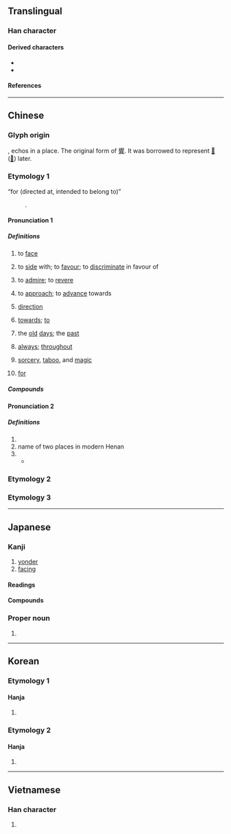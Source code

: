 {{also|尚|何|同|回|嚮}}
{{character info}}
==Translingual==
{{stroke order}}

===Han character===
{{Han char|rn=30|rad=口|as=03|sn=6|four=27220|canj=HBR|ids=⿱丿冋,⿵𰃦口}}

====Derived characters====
* {{l|mul|[[响]], [[垧]], [[姠]], [[恦]], [[逈]], [[𣂝]], [[晌]], [[𬂭]], [[𤈍]], [[珦]], [[𥹝]], [[𥿧]], [[䖮]], [[𧧦]], [[𮚹]], [[銄]], [[餉]]([[饷]]), [[𮯄]]}}
* {{l|mul|[[䚁]], [[𭕜]], [[扄]], [[晑]], [[𥭈]], [[𰈜]], [[𠽘]], [[𤍀]], [[嚮]], [[𪢞]], [[𧥁]], [[𫝙]], [[𫷇]], [[𣹚]], [[𮣛]]}}

====References====
{{Han ref|kx=0176.040|dkj=03301|dj=0393.040|hdz=10579.080|uh=5411}}

----

==Chinese==

===Glyph origin===
{{Han etym}}
{{Han compound|宀|口|t1=house|t2=mouth|ls=ic}}, echos in a place. The original form of [[響]]. It was borrowed to represent [[𠨍]] ([[嚮]]) later.

===Etymology 1===
{{zh-forms}}
; “for (directed at, intended to belong to)”
: {{obor|zh|ja|-}} {{ja-r|向け|むけ}}.

====Pronunciation 1====
{{zh-pron
|m=xiàng
|ma=y
|m-s=xiang4
|c=hoeng3
|c-t=
|g=
|h=pfs=hiong
|j=
|md=hióng
|mn=qz,tw,xm:hiòng/twvk,zz:hiàng/hiàⁿ/ǹg/tw:àⁿ
|mn_note=hiòng/hiàng - literary; hiàⁿ/ǹg/àⁿ - vernacular
|mn-t=hiang3
|w=2xian
|x=
|mc=2
|oc=y,2
|cat=v,n,prep,adv,suf
}}

=====Definitions=====
{{zh-hanzi}}

# to [[face]]
#: {{zh-x|向陽|to face the sun}}
#: {{zh-x|大門 向 南|the entrance faces south}}
#: {{zh-x|相 向 而 行|to walk towards each other}}
# to [[side]] with; to [[favour]]; to [[discriminate]] in favour of
#  {{lb|zh|literary}} to [[admire]]; to [[revere]]
# {{lb|zh|literary}} to [[approach]]; to [[advance]] towards
#: {{zh-x|向晚|evening}}
# [[direction]]
#: {{zh-x|風向|wind direction}}
#: {{zh-x|志向|ambitions}}
# [[towards]]; [[to]]
#: {{zh-x|向 東 走|to go east}}
#: {{zh-x|流 向 大海|to flow towards the sea}}
#: {{zh-x|向 警方 報案|to report a crime to the post}}
#: {{zh-x|我 有 些 問題 想 向 您 請教。|}}
#: {{zh-x|大家 紛紛 把 目光 投 向 他。|Everyone cast their gaze towards him.}}
# {{lb|zh|literary}} the [[old]] [[day|days]]; the [[past]]
# [[always]]; [[throughout]]
#: {{zh-x|向 有 研究}}
# {{lb|zh|[[Taivoan]] religious concept}} [[sorcery]], [[taboo]], and [[magic]]
# {{lb|zh|chiefly|ACG|suffix forming attributive adjectives}} [[for]] {{gloss|directed at, intended to belong to}}

=====Compounds=====
{{zh-der|一向|向北|向前|向東|向下|向西|向導|向日葵|向來|方向|不可向邇|不知去向|人心向背|人心所向|偏向|傾向|內向|共同趨向|出口導向|分向島|劉向|動向|去向|反向|反方向|取向|向上|向使|向例|向光|向光性|向化|向午|向善|向地性|向格|向壁虛構|向壁虛造|向外|向學|向寵|向平之願|向年|向往|向後|向心力|向心花序|向斜層|向日|向日性|向時|向晚|向暮|向曉|向榮|向溼性|向火|向火乞兒|向當|向盤|向秀|向聲背實|向背|向著/向着|向量|向錢看|向陽|向隅|向隅獨泣|向隅而泣|向電性|向非|向順|向風|單向|單向天線|單向道|外向|大方向|奈向|奮發向上|定向|定向天線|導向|導向思考|導向飛彈|導向魚雷|山向|志向|怒目相向|性向|性向測驗|意向|所向披靡|所向無前|所向無敵|投向|折節向學|指向|改惡向善|改過向善|斐然向風|方向燈|方向盤|方向舵|昏頭轉向|暈頭轉向|朝向|東向|東奔西向|橫向|欣欣向榮|歸向|歸向導引|民心趨向|民意向背|無計向|物件導向|特殊性向|發憤向上|相向|看風向|矇頭轉向|矛盾相向|航向|蘄向|護向|走向|趨向|轉向|迎向|迴向|逆向|逆向公車|逆向思考|逆向整合|邁向|鋒芒所向|雙向|雙向溝通|震旦方向|靡然向風|風向|風向標|風向球|風向袋|向望:ǹg-bāng;Min Nan}}

====Pronunciation 2====
{{zh-pron
|m=Xiàng
|c=hoeng3
|mn=xm,qz:Hiòng/zz:Hiàng
|mc=1
|oc=n,1
|cat=pn
}}

=====Definitions=====
{{zh-hanzi}}

# {{place|zh|ancient state|in modern|p/Shandong}}
# name of two places in modern Henan
# {{surname|zh}}
#* {{zh-x|將軍 ^向 ^寵，性行 淑 均，曉暢 軍事。|General''' Xiang''' Chong is a kind and fair-minded man '''proficient''' in military matters.|CL|ref={{lw|zh|諸葛亮}} ({{w|Zhuge Liang|Zhuge Liang}}), {{lang|zh|《出師表》}}, 227 CE}}

===Etymology 2===
{{zh-see|嚮}}

===Etymology 3===
{{zh-see|曏}}

{{zh-cat|Beginning}}

----

==Japanese==

===Kanji===
{{ja-kanji|grade=3|rs=口03}}

# [[yonder]]
# [[facing]]

====Readings====
{{ja-readings
|goon=こう<かう
|kanon=きょう<きやう
|kun=む-かう<む-かふ, む-く, む-ける, む-こう, さき-に, む-かい<む-かひ, む-き
|nanori=ひさ, むか, むかう, むき, むけ, むこう, しょう<しやう
}}

{{attention|ja|what kind of on-reading is "shō"?}}

====Compounds====
{{col2-u|ja
|{{ja-r|向%後|きょう%ご}}
|{{ja-r|向%後|きょう%こう}}
|{{ja-r|向%日|きょう%じつ}} ({{ja-r|嚮%日|きょう%じつ|rom=-}})
|{{ja-r|向%日%葵|きょう%じっ%き}}
|{{ja-r|向%者|きょう%しゃ}} ({{ja-r|嚮%者|きょう%しゃ|rom=-}})
|{{ja-r|向%前|きょう%ぜん}} ({{ja-r|嚮%前|きょう%ぜん|rom=-}})
|{{ja-r|向%明|きょう%めい}} ({{ja-r|嚮%明|きょう%めい|rom=-}})
|{{ja-r|向%来|きょう%らい}} ({{ja-r|嚮%来|きょう%らい|rom=-}})
|{{ja-r|向%学|こう%がく}}
|{{ja-r|向%寒|こう%かん}}
|{{ja-r|向%後|こう%ご}}
|{{ja-r|向%日|こう%じつ}} ({{ja-r|嚮%日|こう%じつ|rom=-}})
|{{ja-r|向%日%葵|こう%じっ%き}}
|{{ja-r|向%暑|こう%しょ}}
|{{ja-r|向%上|こう%じょう}}
|{{ja-r|向%性|こう%せい}}
|{{ja-r|向%背|こう%はい}} ({{ja-r|嚮%背|こう%はい|rom=-}})
|{{ja-r|向%拝|ご%はい}}
|{{ja-r|向日葵|ひまわり}}
|{{ja-r|向%三%軒%両%隣|むこう%さん%げん% りょう%どなり}}
|{{ja-r|意%向|い%こう}} ({{ja-r|意%嚮|い%こう|rom=-}})
|{{ja-r|一%向|いっ%こう}}
|{{ja-r|回%向|え%こう|rom=-}}, {{ja-r|廻%向|え%こう}}
|{{ja-r|外%向|がい%こう}}
|{{ja-r|葵%向|き%こう}}
|{{ja-r|傾%向|けい%こう}}
|{{ja-r|下%向|げ%こう}}
|{{ja-r|参%向|さん%こう}}
|{{ja-r|志%向|し%こう}}
|{{ja-r|指%向|し%こう}}
|{{ja-r|趣%向|しゅ%こう}}
|{{ja-r|出%向|しゅっ%こう}}
|{{ja-r|趨%向|すう%こう}}
|{{ja-r|性%向|せい%こう}}
|{{ja-r|対%向|たい%こう}}
|{{ja-r|手%向|た%むけ}}
|{{ja-r|転%向|てん%こう}}
|{{ja-r|動%向|どう%こう}}
|{{ja-r|内%向|ない%こう}}
|{{ja-r|発%向|はっ%こう}}
|{{ja-r|日向|ひなた}}
|{{ja-r|風%向|ふう%こう}}
|{{ja-r|偏%向|へん%こう}}
|{{ja-r|方%向|ほう%こう}}
|{{ja-r|真っ向|まっこう}}
|{{ja-r|影%向|よう%ごう}}
}}

===Proper noun===
{{ja-pos|むかい|proper|hhira=むかひ}}

# {{surname|ja||sort=むかい}}

----

==Korean==

===Etymology 1===

====Hanja====
{{ko-hanja|[[향하다|향할]]|향}}

# {{hanja form of|향|[[facing]]}}

===Etymology 2===

====Hanja====
{{ko-hanja|성|상}}

# {{hanja form of|상|{{surname|ko}}.}}

----

==Vietnamese==

===Han character===
{{vi-readings|reading=[[hướng]]|rs=口03}}

# {{rfdef|vi|sort=口03}}